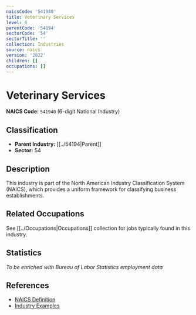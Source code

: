 ```yaml
---
naicsCode: '541940'
title: Veterinary Services
level: 6
parentCode: '54194'
sectorCode: '54'
sectorTitle: ''
collection: Industries
source: naics
version: '2022'
children: []
occupations: []
---
```

# Veterinary Services

**NAICS Code:** `541940` (6-digit National Industry)

## Classification

- **Parent Industry:** [[../54194|Parent]]
- **Sector:** 54

## Description

This industry is part of the North American Industry Classification System (NAICS), which provides a uniform framework for classifying business establishments.

## Related Occupations

See [[../Occupations|Occupations]] collection for jobs typically found in this industry.

## Statistics

*To be enriched with Bureau of Labor Statistics employment data*

## References

- [NAICS Definition](https://www.census.gov/naics/)
- [Industry Examples](https://www.census.gov/naics/2022NAICS/)
